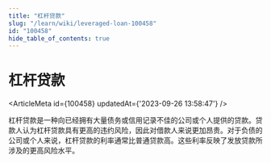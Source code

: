 ```yaml
---
title: "杠杆贷款"
slug: "/learn/wiki/leveraged-loan-100458"
id: "100458"
hide_table_of_contents: true
---
```



# 杠杆贷款

<ArticleMeta id={100458} updatedAt={'2023-09-26 13:58:47'} />
<div className='border-solid border-b border-t-0 my-4 border-[var(--ifm-color-gray-300)]' />

杠杆贷款是一种向已经拥有大量债务或信用记录不佳的公司或个人提供的贷款。贷款人认为杠杆贷款具有更高的违约风险，因此对借款人来说更加昂贵。对于负债的公司或个人来说，杠杆贷款的利率通常比普通贷款高。这些利率反映了发放贷款所涉及的更高风险水平。
